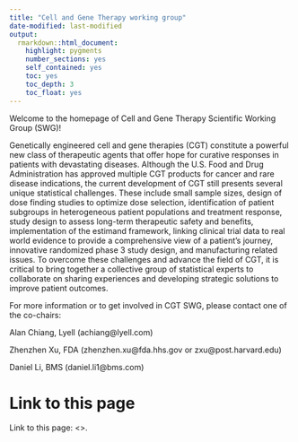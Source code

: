 ```yaml
---
title: "Cell and Gene Therapy working group"
date-modified: last-modified
output: 
  rmarkdown::html_document:
    highlight: pygments
    number_sections: yes
    self_contained: yes
    toc: yes
    toc_depth: 3
    toc_float: yes
---
```


Welcome to the homepage of Cell and Gene Therapy Scientific Working Group (SWG)!

Genetically engineered cell and gene therapies (CGT) constitute a powerful new class of therapeutic agents that offer hope for curative responses in patients with devastating diseases. Although the U.S. Food and Drug Administration has approved multiple CGT products for cancer and rare disease indications, the current development of CGT still presents several unique statistical challenges. These include small sample sizes, design of dose finding studies to optimize dose selection, identification of patient subgroups in heterogeneous patient populations and treatment response, study design to assess long-term therapeutic safety and benefits, implementation of the estimand framework, linking clinical trial data to real world evidence to provide a comprehensive view of a patient’s journey, innovative randomized phase 3 study design, and manufacturing related issues. To overcome these challenges and advance the field of CGT, it is critical to bring together a collective group of statistical experts to collaborate on sharing experiences and developing strategic solutions to improve patient outcomes.

For more information or to get involved in CGT SWG, please contact one of the co-chairs:

Alan Chiang, Lyell (achiang@lyell.com)

Zhenzhen Xu, FDA (zhenzhen.xu@fda.hhs.gov or zxu@post.harvard.edu)

Daniel Li, BMS (daniel.li1@bms.com)



# Link to this page

Link to this page: <>.

